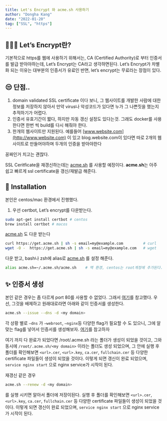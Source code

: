 ```yaml
---
title: Let's Encrypt 와 acme.sh 사용하기
author: "Dongha Kang"
date: "2022-01-20"
tag: ["SSL", "https"]
---
```



## 💁🏻‍♂️ Let’s Encrypt란?

기본적으로 https를 웹에 사용하기 위해서는, CA (Certified Authority)로 부터 인증서를 발급 받아야하는데, Let’s Encrypt는 CA라고 생각하면된다. Let’s Encrypt가 차별화 되는 이유는 대부분의 인증서가 유료인 반면, let’s encrypt는 무료라는 장점이 있다.

## 😒 단점..

1. domain validated SSL certificate 이다 보니, 그 웹사이트를 개발한 사람에 대한 정보를 저장하지 않아서 만약 virus나 악성코드가 있다면 누가 그 나쁜짓을 했는지 추적하기가 어렵다.
2. 인증서 유효기간이 짧다, 하지만 자동 갱신 설정도 있다는것. 그래도 docker를 사용한다면 한번 씩 build를 다시 해줘야 한다.
3. 한개의 웹사이트만 지원된다. 예를들어 [www.website.com](http://www.website.com) 이 있고 blog.website.com이 있다면 따로 2개의 웹사이트로 만들어야하며 두개의 인증을 받아야한다

꽁짜인거 치고는 괜찮다.

SSL Ceritficate을 재갱신하는데는 [acme.sh](http://acme.sh) 를 사용할 예정이다. **acme.sh**는 아주 쉽고 빠르게 ssl certificate을 갱신/재발급 해준다.

## 🚀 Installation

본인은 centos/mac 환경에서 진행했다.

1. 우선 certbot, Let’s encrypt를 다운받는다.

```bash
sudo apt-get install certbot # centos
brew install certbot # macos
```

[acme.sh](http://acme.sh) 도 다운 받는다

```bash
curl https://get.acme.sh | sh -s email=my@example.com         # curl
wget -O -  https://get.acme.sh | sh -s email=my@example.com   # wget
```

다운 받고, bash나 zsh에 alias로 [acme.sh](http://acme.sh) 를 설정 해준다.

```bash
alias acme.sh=~/.acme.sh/acme.sh    # 맥 환경, centos는 root계정에 추가된다.
```

## ✨ 인증서 생성

본인 같은 경우는 좀 다르게 port 80를 사용할 수 없었다. 그래서 [여기](https://jmorahan.net/articles/lets-encrypt-without-port-80/)를 참고했다. 우선, 그것을 배제하고 원래대로라면 아래와 같이 인증서를 생성한다.

```bash
acme.sh --issue --dns -d <my domain>
```

각 상황 별로 `—dns` 가 `—webroot`, `—nginx`등 다양한 flag가 필요할 수 도 있으니, 그에 알맞는 flag를 넣어서 인증서를 생성해보자. [여기](https://github.com/acmesh-official/acme.sh)를 참고하자

여기 까지 다 완료가 되었다면 /root/.acme.sh 라는 폴더가 생성이 되었을 것이고, 그와 동시에 `/root/.acme.sh/<my domain>` 이라는 폴더도 생성 되었으며, 그 안에 실행 후 폴더를 확인해보면 `<url>.cer`, `<url>.key`, `ca.cer`, `fullchain.cer` 등 다양한 certificate 파일들이 생성이 되었을 것이다. 이렇게 되면 갱신이 완료 되었으며, `service nginx start` 으로 nginx service가 시작이 된다.

재갱신 같은 경우

```bash
acme.sh --renew -d <my domain>
```

를 실행 시키면 알아서 폴더에 저장이된다. 실행 후 폴더를 확인해보면 `<url>.cer`, `<url>.key`, `ca.cer`, `fullchain.cer` 등 다양한 certificate 파일들이 생성이 되었을 것이다. 이렇게 되면 갱신이 완료 되었으며, `service nginx start` 으로 nginx service가 시작이 된다.
